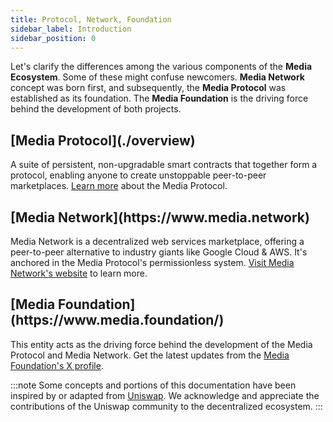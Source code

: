 ```yaml
---
title: Protocol, Network, Foundation
sidebar_label: Introduction
sidebar_position: 0
---
```



Let's clarify the differences among the various components of the **Media Ecosystem**. Some of these might confuse newcomers. **Media Network** concept was born first, and subsequently, the **Media Protocol** was established as its foundation. The **Media Foundation** is the driving force behind the development of both projects.



<h2><ThemedImage
    height="36px"
    width="36px"
    style={{"verticalAlign":"sub"}}
    alt="Media Protocol"
    sources={{
        light: useBaseUrl('/img/mediaprotocol.svg'),
        dark: useBaseUrl('/img/mediaprotocolwhite.svg'),
    }}
    /> [Media Protocol](./overview)</h2>

A suite of persistent, non-upgradable smart contracts that together form a protocol, enabling anyone to create unstoppable peer-to-peer marketplaces. [Learn more](./overview) about the Media Protocol.

<h2><ThemedImage
    height="36px"
    width="36px"
    style={{"verticalAlign":"sub","padding":"3px"}}
    alt="Media Network"
    sources={{
        light: useBaseUrl('/img/medianetwork.svg'),
        dark: useBaseUrl('/img/medianetworkwhite.svg'),
    }}
    /> [Media Network](https://www.media.network)</h2>

Media Network is a decentralized web services marketplace, offering a peer-to-peer alternative to industry giants like Google Cloud & AWS. It's anchored in the Media Protocol's permissionless system. [Visit Media Network's website](https://www.media.network) to learn more.

<h2><ThemedImage
    height="36px"
    width="36px"
    style={{"verticalAlign":"sub"}}
    alt="Media Foundation"
    sources={{
        light: useBaseUrl('/img/mediafoundation.svg'),
        dark: useBaseUrl('/img/mediafoundationwhite.svg'),
    }}
    /> [Media Foundation](https://www.media.foundation/)</h2>

This entity acts as the driving force behind the development of the Media Protocol and Media Network. Get the latest updates from the [Media Foundation's X profile](https://x.com/Media_FDN).


:::note
Some concepts and portions of this documentation have been inspired by or adapted from [Uniswap](https://uniswap.org/). We acknowledge and appreciate the contributions of the Uniswap community to the decentralized ecosystem.
:::